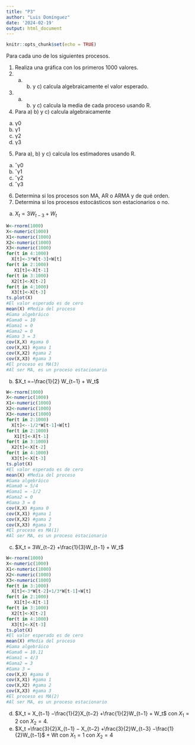 ```yaml
---
title: "P3"
author: "Luis Domínguez"
date: '2024-02-19'
output: html_document
---
```


```r
knitr::opts_chunk$set(echo = TRUE)
```

Para cada uno de los siguientes procesos.

(1) Realiza una gráfica con los primeros 1000 valores.
(2) a) b) y c) calcula algebraicamente el valor esperado.
(3) a) b) y c) calcula la media de cada proceso usando R.
(4) Para a) b) y c) calcula algebraicamente
(a) γ0
(b) γ1
(c) γ2
(d) γ3
(5) Para a), b) y c) calcula los estimadores usando R.
(a) ˆγ0
(b) ˆγ1
(c) ˆγ2
(d) ˆγ3
(6) Determina si los procesos son MA, AR o ARMA y de qué orden.
(7) Determina si los procesos estocásticos son estacionarios o no.
a) $X_t = 3W_{t−3} + W_t$
```r
W<-rnorm(1000)
X<-numeric(1000)
X1<-numeric(1000)
X2<-numeric(1000)
X3<-numeric(1000)
for(t in 4:1000)
  X[t]<-3*W[t-3]+W[t]
for(t in 2:1000)
   X1[t]<-X[t-1]
for(t in 3:1000)
  X2[t]<-X[t-2]
for(t in 4:1000)
  X3[t]<-X[t-3]
ts.plot(X)
#El valor esperado es de cero
mean(X) #Media del proceso
#Gama algebráico
#Gama0 = 10
#Gama1 = 0
#Gama2 = 0
#Gama 3 = 3
cov(X,X) #gama 0
cov(X,X1) #gama 1
cov(X,X2) #gama 2
cov(X,X3) #gama 3
#El proceso es MA(3)
#Al ser MA, es un proceso estacionario
```

b) $X_t =−\frac{1}{2} W_{t−1} + W_t$
```r
W<-rnorm(1000)
X<-numeric(1000)
X1<-numeric(1000)
X2<-numeric(1000)
X3<-numeric(1000)
for(t in 2:1000)
  X[t]<--1/2*W[t-1]+W[t]
for(t in 2:1000)
   X1[t]<-X[t-1]
for(t in 3:1000)
  X2[t]<-X[t-2]
for(t in 4:1000)
  X3[t]<-X[t-3]
ts.plot(X)
#El valor esperado es de cero
mean(X) #Media del proceso
#Gama algebráico
#Gama0 = 5/4
#Gama1 = -1/2
#Gama2 = 0
#Gama 3 = 0
cov(X,X) #gama 0
cov(X,X1) #gama 1
cov(X,X2) #gama 2
cov(X,X3) #gama 3
#El proceso es MA(1)
#Al ser MA, es un proceso estacionario
```

c) $X_t = 3W_{t−2} +\frac{1}{3}W_{t−1} + W_t$
```r
W<-rnorm(1000)
X<-numeric(1000)
X1<-numeric(1000)
X2<-numeric(1000)
X3<-numeric(1000)
for(t in 3:1000)
  X[t]<-3*W[t-2]+1/3*W[t-1]+W[t]
for(t in 2:1000)
   X1[t]<-X[t-1]
for(t in 3:1000)
  X2[t]<-X[t-2]
for(t in 4:1000)
  X3[t]<-X[t-3]
ts.plot(X)
#El valor esperado es de cero
mean(X) #Media del proceso
#Gama algebráico
#Gama0 = 10.11
#Gama1 = 4/3
#Gama2 = 3
#Gama 3 = 
cov(X,X) #gama 0
cov(X,X1) #gama 1
cov(X,X2) #gama 2
cov(X,X3) #gama 3
#El proceso es MA(2)
#Al ser MA, es un proceso estacionario
```

d) $X_t = X_{t−1} −\frac{1}{2}X_{t−2} +\frac{1}{2}W_{t−1} + W_t$ con $X_1 = 2$ con $X_2 = 4.$
e) $X_t =\frac{3}{2}X_{t−1} − X_{t−2} +\frac{3}{2}W_{t−3} −\frac{1}{2}W_{t−1}$ + Wt con $X_1 = 1$ con $X_2 = 4$